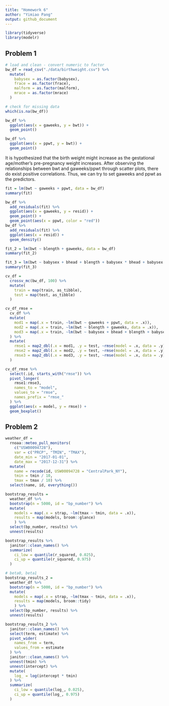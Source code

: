 ```yaml
---
title: "Homework 6"
author: "Yimiao Pang"
output: github_document
---
```


```r
library(tidyverse)
library(modelr)
```

## Problem 1

```r
# load and clean - convert numeric to factor
bw_df = read_csv("./data/birthweight.csv") %>% 
  mutate(
    babysex = as.factor(babysex),
    frace = as.factor(frace),
    malform = as.factor(malform),
    mrace = as.factor(mrace)
  )

# check for missing data
which(is.na(bw_df))
```


```r
bw_df %>% 
  ggplot(aes(x = gaweeks, y = bwt)) +
  geom_point()

bw_df %>% 
  ggplot(aes(x = ppwt, y = bwt)) +
  geom_point()
```

It is hypothesized that the birth weight might increase as the gestational age/mother's pre-pregnancy weight increases. After observing the relationships between bwt and gaweeks/ppwt through scatter plots, there do exist positive correlations. Thus, we can try to set gaweeks and ppwt as the predictors.


```r
fit = lm(bwt ~ gaweeks + ppwt, data = bw_df)
summary(fit)
```

```r
bw_df %>% 
  add_residuals(fit) %>% 
  ggplot(aes(x = gaweeks, y = resid)) +
  geom_point() + 
  geom_point(aes(x = ppwt, color = "red"))
bw_df %>% 
  add_residuals(fit) %>% 
  ggplot(aes(x = resid)) +
  geom_density()
```

```r
fit_2 = lm(bwt ~ blength + gaweeks, data = bw_df)
summary(fit_2)
```

```r
fit_3 = lm(bwt ~ babysex + bhead + blength + babysex * bhead + babysex * blength + bhead * blength + babysex * bhead * blength, data = bw_df)
summary(fit_3)
```

```r
cv_df = 
  crossv_mc(bw_df, 100) %>% 
  mutate(
    train = map(train, as_tibble),
    test = map(test, as_tibble)
  )

cv_df_rmse = 
  cv_df %>% 
  mutate(
    mod1 = map(.x = train, ~lm(bwt ~ gaweeks + ppwt, data = .x)),
    mod2 = map(.x = train, ~lm(bwt ~ blength + gaweeks, data = .x)),
    mod3 = map(.x = train, ~lm(bwt ~ babysex + bhead + blength + babysex * bhead + babysex * blength + bhead * blength + babysex * bhead * blength, data = .x))
  ) %>% 
  mutate(
    rmse1 = map2_dbl(.x = mod1, .y = test, ~rmse(model = .x, data = .y)),
    rmse2 = map2_dbl(.x = mod2, .y = test, ~rmse(model = .x, data = .y)),
    rmse3 = map2_dbl(.x = mod3, .y = test, ~rmse(model = .x, data = .y))
  )

cv_df_rmse %>% 
  select(.id, starts_with("rmse")) %>% 
  pivot_longer(
    rmse1:rmse3,
    names_to = "model",
    values_to = "rmse",
    names_prefix = "rmse_"
  ) %>% 
  ggplot(aes(x = model, y = rmse)) + 
  geom_boxplot()
```



## Problem 2

```r
weather_df = 
  rnoaa::meteo_pull_monitors(
    c("USW00094728"),
    var = c("PRCP", "TMIN", "TMAX"), 
    date_min = "2017-01-01",
    date_max = "2017-12-31") %>%
  mutate(
    name = recode(id, USW00094728 = "CentralPark_NY"),
    tmin = tmin / 10,
    tmax = tmax / 10) %>%
  select(name, id, everything())
```

```r
bootstrap_results = 
  weather_df %>% 
  bootstrap(n = 5000, id = "bp_number") %>% 
  mutate(
    models = map(.x = strap, ~lm(tmax ~ tmin, data = .x)),
    results = map(models, broom::glance)
    ) %>% 
  select(bp_number, results) %>% 
  unnest(results)

bootstrap_results %>% 
  janitor::clean_names() %>% 
  summarize(
    ci_low = quantile(r_squared, 0.025),
    ci_up = quantile(r_squared, 0.975)
  )
```

```r
# beta0, beta1
bootstrap_results_2 = 
  weather_df %>% 
  bootstrap(n = 5000, id = "bp_number") %>% 
  mutate(
    models = map(.x = strap, ~lm(tmax ~ tmin, data = .x)),
    results = map(models, broom::tidy)
    ) %>% 
  select(bp_number, results) %>% 
  unnest(results)

bootstrap_results_2 %>% 
  janitor::clean_names() %>% 
  select(term, estimate) %>% 
  pivot_wider(
    names_from = term,
    values_from = estimate
  ) %>% 
  janitor::clean_names() %>% 
  unnest(tmin) %>% 
  unnest(intercept) %>% 
  mutate(
    log_ = log(intercept * tmin)
  ) %>% 
  summarize(
    ci_low = quantile(log_, 0.025),
    ci_up = quantile(log_, 0.975)
  )
```

